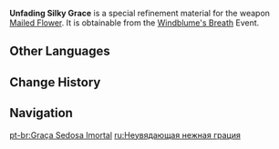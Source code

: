 {{Item Infobox
|id           = 200114
|image        = Item Unfading Silky Grace.png
|type         = Refinement Materials
|invCategory  = Character Development Items
|quality      = 4
|effect       = Specialized refinement material for the [[Mailed Flower]].
|description  = Specialized refinement material for "[[Mailed Flower]]."<br />Decorations can always provide a little something beyond an item's value and function. In times like these, an unwithering flower can lend some romantic essence to even a weapon.
|source1      = [[Windblume's Breath]] Event
|weapon       = Mailed Flower
}}
'''Unfading Silky Grace''' is a special refinement material for the weapon [[Mailed Flower]]. It is obtainable from the [[Windblume's Breath]] Event.

==Other Languages==
{{Other Languages
|en      = Unfading Silky Grace
|zhs     = 不凋的绢华
|zhs_rm  = Bùdiāo de Juànhuá
|zht     = 不凋的絹華
|zht_rm  = Bùdiāo de Juànhuá
|zh_tl   = 
|ja      = 枯れぬ絹の花
|ja_rm   = Karenu Kinu no Hana{{Assumed}}
|ja_tl   = 
|ko      = 시들지 않는 비단 꽃
|ko_tl   = Fadeless Silk Flower
|es      = Seda inmarcesible
|es_tl   = Unfading Silk
|fr      = Grâce soyeuse immuable
|fr_tl   = Unchanging Silky Grace
|ru      = Неувядающая нежная грация
|ru_tl   = Unfading Tender Grace
|th      = Unfading Silky Grace
|vi      = Hoa Nở Không Tàn
|vi_tl   = 
|de      = Unvergängliche seidige Anmut
|de_tl   = 
|id      = Unfading Silky Grace
|pt      = Graça Sedosa Imortal
|pt_tl   = 
|tr      = Solmayan İpeksi Zarafet
|tr_tl   = 
|it      = Grazia velata immarcescibile
|it_tl   = Incorruptible Veiled Grace
}}

==Change History==
{{Change History|3.5}}

==Navigation==
{{Development Item Navbox|Weapon Materials}}

[[pt-br:Graça Sedosa Imortal]]
[[ru:Неувядающая нежная грация]]